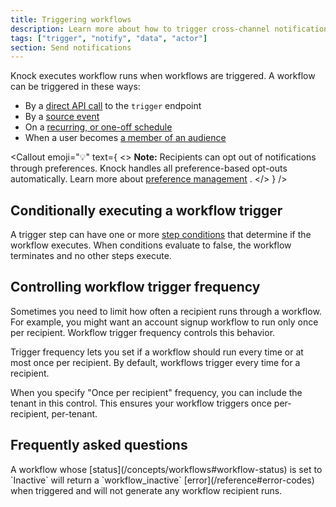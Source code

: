 ```yaml
---
title: Triggering workflows
description: Learn more about how to trigger cross-channel notification workflows in Knock.
tags: ["trigger", "notify", "data", "actor"]
section: Send notifications
---
```


Knock executes workflow runs when workflows are triggered. A workflow can be triggered in these ways:

- By a [direct API call](/send-notifications/triggering-workflows/api) to the `trigger` endpoint
- By a [source event](/send-notifications/triggering-workflows/events)
- On a [recurring, or one-off schedule](/send-notifications/triggering-workflows/schedules)
- When a user becomes [a member of an audience](/send-notifications/triggering-workflows/audiences)

<Callout
  emoji="💡"
  text={
    <>
      <strong>Note:</strong> Recipients can opt out of notifications through
      preferences. Knock handles all preference-based opt-outs automatically.
      Learn more about <a href="/preferences/overview">preference management</a>
      .
    </>
  }
/>

## Conditionally executing a workflow trigger

A trigger step can have one or more [step conditions](/designing-workflows/step-conditions) that determine if the workflow executes. When conditions evaluate to false, the workflow terminates and no other steps execute.

## Controlling workflow trigger frequency

Sometimes you need to limit how often a recipient runs through a workflow. For example, you might want an account signup workflow to run only once per recipient. Workflow trigger frequency controls this behavior.

Trigger frequency lets you set if a workflow should run every time or at most once per recipient. By default, workflows trigger every time for a recipient.

When you specify "Once per recipient" frequency, you can include the tenant in this control. This ensures your workflow triggers once per-recipient, per-tenant.

## Frequently asked questions

<AccordionGroup>
  <Accordion title="What happens when I trigger a workflow whose status is set to Inactive?">
    A workflow whose [status](/concepts/workflows#workflow-status) is set to
    `Inactive` will return a `workflow_inactive` [error](/reference#error-codes)
    when triggered and will not generate any workflow recipient runs.
  </Accordion>
</AccordionGroup>
